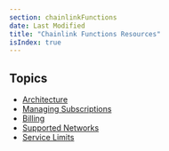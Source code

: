 ```yaml
---
section: chainlinkFunctions
date: Last Modified
title: "Chainlink Functions Resources"
isIndex: true
---
```


## Topics

- [Architecture](/chainlink-functions/resources/architecture)
- [Managing Subscriptions](/chainlink-functions/resources/subscriptions)
- [Billing](/chainlink-functions/resources/billing)
- [Supported Networks](/chainlink-functions/supported-networks)
- [Service Limits](/chainlink-functions/resources/service-limits)
